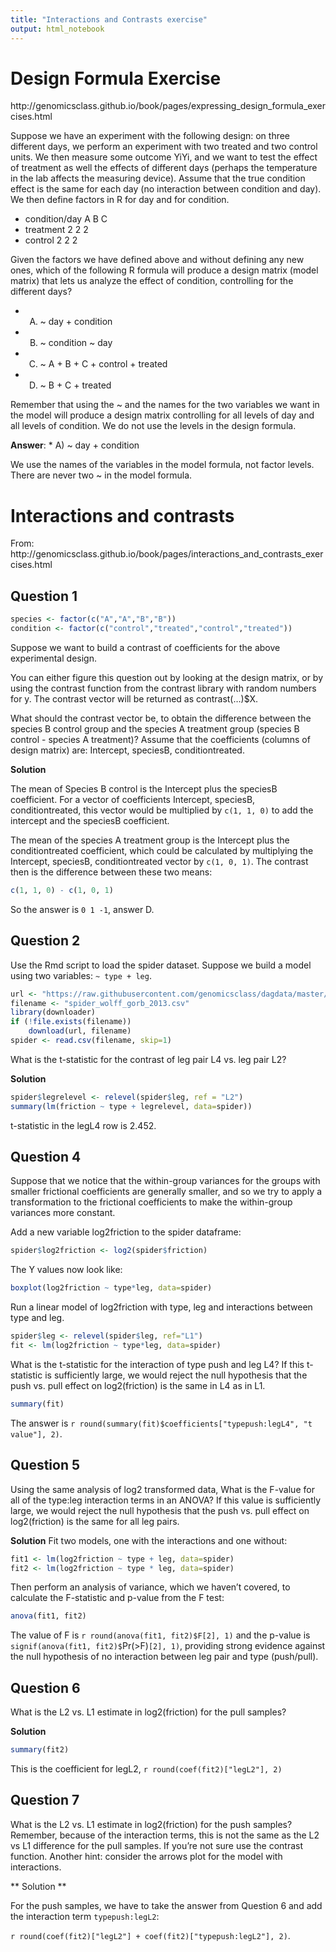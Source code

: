```yaml
---
title: "Interactions and Contrasts exercise"
output: html_notebook
---
```



# Design Formula Exercise

http://genomicsclass.github.io/book/pages/expressing_design_formula_exercises.html

Suppose we have an experiment with the following design: on three different days, we perform an experiment with two treated and two control units. We then measure some outcome YiYi, and we want to test the effect of treatment as well the effects of different days (perhaps the temperature in the lab affects the measuring device). Assume that the true condition effect is the same for each day (no interaction between condition and day). We then define factors in R for day and for condition.

* condition/day	A	B	C
* treatment	2	2	2
* control	2	2	2

Given the factors we have defined above and without defining any new ones, which of the following R formula will produce a design matrix (model matrix) that lets us analyze the effect of condition, controlling for the different days?

* A) ~ day + condition
* B) ~ condition ~ day
* C) ~ A + B + C + control + treated
* D) ~ B + C + treated

Remember that using the ~ and the names for the two variables we want in the model will produce a design matrix controlling for all levels of day and all levels of condition. We do not use the levels in the design formula.

**Answer**: * A) ~ day + condition

We use the names of the variables in the model formula, not factor levels. There are never two ~ in the model formula. 

# Interactions and contrasts

From: http://genomicsclass.github.io/book/pages/interactions_and_contrasts_exercises.html

## Question 1

```r
species <- factor(c("A","A","B","B"))
condition <- factor(c("control","treated","control","treated"))
```

Suppose we want to build a contrast of coefficients for the above experimental design.

You can either figure this question out by looking at the design matrix, or by using the contrast function from the contrast library with random numbers for y. The contrast vector will be returned as contrast(...)$X.

What should the contrast vector be, to obtain the difference between the species B control group and the species A treatment group (species B control - species A treatment)? Assume that the coefficients (columns of design matrix) are: Intercept, speciesB, conditiontreated.

**Solution**

The mean of Species B control is the Intercept plus the speciesB coefficient. For a vector of coefficients Intercept, speciesB, conditiontreated, this vector would be multiplied by `c(1, 1, 0)` to add the intercept and the speciesB coefficient.

The mean of the species A treatment group is the Intercept plus the conditiontreated coefficient, which could be calculated by multiplying the Intercept, speciesB, conditiontreated vector by `c(1, 0, 1)`. The contrast then is the difference between these two means:

```r
c(1, 1, 0) - c(1, 0, 1)
```
So the answer is `0 1 -1`, answer D.

## Question 2

Use the Rmd script to load the spider dataset. Suppose we build a model using two variables: `~ type + leg`.

```r
url <- "https://raw.githubusercontent.com/genomicsclass/dagdata/master/inst/extdata/spider_wolff_gorb_2013.csv"
filename <- "spider_wolff_gorb_2013.csv"
library(downloader)
if (!file.exists(filename))
    download(url, filename)
spider <- read.csv(filename, skip=1)
```
What is the t-statistic for the contrast of leg pair L4 vs. leg pair L2?

**Solution**

```r
spider$legrelevel <- relevel(spider$leg, ref = "L2")
summary(lm(friction ~ type + legrelevel, data=spider))
```

t-statistic in the legL4 row is 2.452.

## Question 4

Suppose that we notice that the within-group variances for the groups with smaller frictional coefficients are generally smaller, and so we try to apply a transformation to the frictional coefficients to make the within-group variances more constant.

Add a new variable log2friction to the spider dataframe:

```r
spider$log2friction <- log2(spider$friction)
```

The Y values now look like:

```r
boxplot(log2friction ~ type*leg, data=spider)
```

Run a linear model of log2friction with type, leg and interactions between type and leg.

```r
spider$leg <- relevel(spider$leg, ref="L1")
fit <- lm(log2friction ~ type*leg, data=spider)
```


What is the t-statistic for the interaction of type push and leg L4? If this t-statistic is sufficiently large, we would reject the null hypothesis that the push vs. pull effect on log2(friction) is the same in L4 as in L1.

```r
summary(fit)
```

The answer is `r round(summary(fit)$coefficients["typepush:legL4", "t value"], 2)`. 

## Question 5

Using the same analysis of log2 transformed data, What is the F-value for all of the type:leg interaction terms in an ANOVA? If this value is sufficiently large, we would reject the null hypothesis that the push vs. pull effect on log2(friction) is the same for all leg pairs.

**Solution** Fit two models, one with the interactions and one without:

```r
fit1 <- lm(log2friction ~ type + leg, data=spider)
fit2 <- lm(log2friction ~ type * leg, data=spider)
```

Then perform an analysis of variance, which we haven't covered, to calculate the F-statistic and p-value from the F test:

```r
anova(fit1, fit2)
```

The value of F is `r round(anova(fit1, fit2)$F[2], 1)` and the p-value is `signif(anova(fit1, fit2)$`Pr(>F)`[2], 1)`, providing strong evidence against the null hypothesis of no interaction between leg pair and type (push/pull).

## Question 6

What is the L2 vs. L1 estimate in log2(friction) for the pull samples?

**Solution**

```r
summary(fit2)
```

This is the coefficient for legL2, `r round(coef(fit2)["legL2"], 2)`

## Question 7

What is the L2 vs. L1 estimate in log2(friction) for the push samples? Remember, because of the interaction terms, this is not the same as the L2 vs L1 difference for the pull samples. If you’re not sure use the contrast function. Another hint: consider the arrows plot for the model with interactions.

** Solution **

For the push samples, we have to take the answer from Question 6 and add the interaction term `typepush:legL2`: 

`r round(coef(fit2)["legL2"] + coef(fit2)["typepush:legL2"], 2)`.


